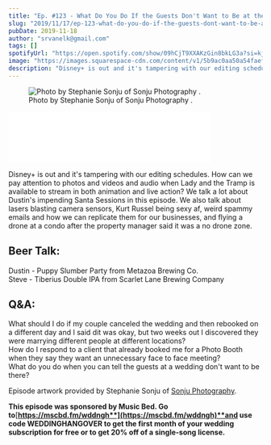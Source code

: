 ```yaml
---
title: "Ep. #123 - What Do You Do If the Guests Don't Want to Be at the Wedding?"
slug: "2019/11/17/ep-123-what-do-you-do-if-the-guests-dont-want-to-be-at-the-wedding"
pubDate: 2019-11-18
author: "srvanelk@gmail.com"
tags: []
spotifyUrl: "https://open.spotify.com/show/09hCjT9XXAKzGin8bkLG3a?si=kjRZvQ1JTb6Ov3HVzSSlWA"
image: "https://images.squarespace-cdn.com/content/v1/5b9ac0aa50a54faef024c950/1574044211905-KZ5CPJ69NFP0IC8NOIZE/Stephanie+Sonju+-+2.jpg?format=original"
description: "Disney+ is out and it's tampering with our editing schedules. How can we pay attention to photos and videos and audio when Lady and the Tramp is available to stream in both animation and live action? We talk a lot about Dustin's impending Santa Sessions in this episode. We also talk about lasers blasting camera sensors, Kurt Russel being sexy af, weird spammy emails and how we can replicate them for our businesses, and flying a drone at a condo after the property manager said it was a no drone zone."
---
```


<figure>
  <img src="https://images.squarespace-cdn.com/content/v1/5b9ac0aa50a54faef024c950/1574044211905-KZ5CPJ69NFP0IC8NOIZE/Stephanie+Sonju+-+2.jpg?format=original" alt=" Photo by Stephanie Sonju of  Sonju Photography . " />
  <figcaption>Photo by Stephanie Sonju of  Sonju Photography .</figcaption>
</figure>
<iframe class="embedly-embed" src="//cdn.embedly.com/widgets/media.html?src=https%3A%2F%2Fanchor.fm%2Fweddingphotohangover%2Fembed%2Fepisodes%2FEp--123---What-Do-You-Do-If-the-Guests-Dont-Want-to-Be-at-the-Wedding-e9247n&url=https%3A%2F%2Fanchor.fm%2Fweddingphotohangover%2Fepisodes%2FEp--123---What-Do-You-Do-If-the-Guests-Dont-Want-to-Be-at-the-Wedding-e9247n&image=https%3A%2F%2Fd3t3ozftmdmh3i.cloudfront.net%2Fproduction%2Fpodcast_uploaded_episode400%2F805714%2F805714-1574044082969-7c59e34280856.jpg&key=61d05c9d54e8455ea7a9677c366be814&type=text%2Fhtml&schema=anchor&wmode=opaque" width="400" height="102" scrolling="no" frameborder="0" allow="autoplay; fullscreen" allowfullscreen="true"></iframe>

Disney+ is out and it's tampering with our editing schedules. How can we pay attention to photos and videos and audio when Lady and the Tramp is available to stream in both animation and live action? We talk a lot about Dustin's impending Santa Sessions in this episode. We also talk about lasers blasting camera sensors, Kurt Russel being sexy af, weird spammy emails and how we can replicate them for our businesses, and flying a drone at a condo after the property manager said it was a no drone zone.

## Beer Talk:  
Dustin - Puppy Slumber Party from Metazoa Brewing Co.  
Steve - Tiberius Double IPA from Scarlet Lane Brewing Company

## Q&A:  
What should I do if my couple canceled the wedding and then rebooked on a different day and I said dit was okay, but two weeks out I discovered they were marrying different people at different locations?  
How do I respond to a client that already booked me for a Photo Booth when they say they want an unnecessary face to face meeting?  
What do you do when you can tell the guests at a wedding don't want to be there?

Episode artwork provided by Stephanie Sonju of [Sonju Photography](https://www.sonjuphotography.com/).

**This episode was sponsored by Music Bed. Go to**[**https://mscbd.fm/wddngh**](https://mscbd.fm/wddngh)**and use code WEDDINGHANGOVER to get the first month of your wedding subscription for free or to get 20% off of a single-song license.**

